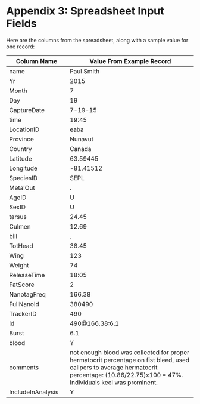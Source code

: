 # Appendix 3:  Spreadsheet Input Fields

Here are the columns from the spreadsheet, along with a sample value
for one record:

Column Name         |  Value From Example Record
------------------- | ---------------------------------------
name                | Paul Smith
Yr                  | 2015
Month               | 7
Day                 | 19
CaptureDate         | 7-19-15
time                | 19:45
LocationID          | eaba
Province            | Nunavut
Country             | Canada
Latitude            | 63.59445
Longitude           | -81.41512
SpeciesID           | SEPL
MetalOut            | .
AgeID               | U
SexID               | U
tarsus              | 24.45
Culmen              | 12.69
bill                | .
TotHead             | 38.45
Wing                | 123
Weight              | 74
ReleaseTime         | 18:05
FatScore            | 2
NanotagFreq         | 166.38
FullNanoId          | 380490
TrackerID           | 490
id                  | 490\@166.38:6.1
Burst               | 6.1
blood               | Y
comments            | not enough blood was collected for proper hermatocrit percentage on fist bleed, used calipers to average hermatocrit percentage: (10.86/22.75)x100 = 47%.  Individuals keel was prominent.
IncludeInAnalysis   | Y

